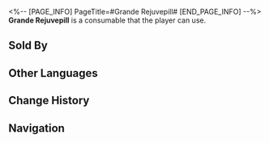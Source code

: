 <%-- [PAGE_INFO]
PageTitle=#Grande Rejuvepill#
[END_PAGE_INFO] --%>
{{Consumable Infobox
|id          = 408206
|image       = Item Grande Rejuvepill.png{{subst:void|<!--$UPLOAD:<<SpriteOutput/ItemFigures/408206.png>-<Item Grande Rejuvepill.png>-<Consumable Icons>>-->}}
|type        = Restorative Consumables
|rarity      = 1
|effect      = Upon use, immediately heals one ally for 10 HP.
|description = A simple remedy made by grinding blue maple deer antler, sprout combination remedy, and droppings from blue-winged squirrels into powder, then kneading them with honey to form pills. It has some healing effects, but not significant.
|effectType  = 
|effectType2 = 
|effectType3 = 
|recipe      = 
|source1     = [[Yongren's Medicine Stand]]
|source2     = 
|source3     = 
}}
{{Description|''"Your medicine's effectiveness... is it any different from a bowl of brown sugar water?"''<br />''"Of course it is. Brown sugar water is sweet, while my medicine is as spicy as drinking boiling water."''}}
'''Grande Rejuvepill''' is a consumable that the player can use.

==Sold By==
{{Shop Availability}}

==Other Languages==
{{Other Languages
|en   = Grande Rejuvepill
|zhs  = 大还丹
|zht  = 大還丹
|ja   = 大還丹
|ko   = 대환단
|es   = Píldora rejuvenecedora grande
|fr   = Grande pilule de réjuvénation
|ru   = Большая пилюля возвращения
|th   = Grande Rejuvepill
|vi   = Đại Hoàn Đan
|de   = Große Verjüngungspille
|id   = Grande Rejuvepill
|pt   = Pílula de Rejuvenescimento Grande
}}

==Change History==
{{Change History|1.3}}

==Navigation==
{{Consumable Navbox}}
